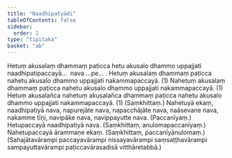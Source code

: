 ```yaml
---
title: "Naadhipatyādi"
tableOfContents: false
sidebar:
  order: 2
type: "tipitaka"
basket: "ab"
---
```



<DynamicBreadcrumb />

<Division number="32">

<Paragraph number="48">
Hetuṃ akusalaṃ dhammaṃ paṭicca hetu akusalo dhammo uppajjati naadhipatipaccayā…  nava …pe… .
</Paragraph>

<Paragraph number="49">
Hetuṃ akusalaṃ dhammaṃ paṭicca nahetu akusalo dhammo uppajjati nakammapaccayā. (1)
</Paragraph>

<Paragraph number="50">
Nahetuṃ akusalaṃ dhammaṃ paṭicca nahetu akusalo dhammo uppajjati nakammapaccayā. (1)
</Paragraph>

<Paragraph number="51">
Hetuṃ akusalañca nahetuṃ akusalañca dhammaṃ paṭicca nahetu akusalo dhammo uppajjati nakammapaccayā. (1) (Saṃkhittaṃ.)
</Paragraph>

</Division>
<Division number="33">

<Paragraph number="52">
Nahetuyā ekaṃ, naadhipatiyā nava, napurejāte nava, napacchājāte nava, naāsevane nava, nakamme tīṇi, navipāke nava, navippayutte nava. (Paccanīyaṃ.)
</Paragraph>

<Paragraph number="53">
Hetupaccayā naadhipatiyā nava. (Saṃkhittaṃ, anulomapaccanīyaṃ.)
</Paragraph>

<Paragraph number="54">
Nahetupaccayā ārammaṇe ekaṃ. (Saṃkhittaṃ, paccanīyānulomaṃ.)
</Paragraph>

<Paragraph number="55">
(Sahajātavārampi paccayavārampi nissayavārampi saṃsaṭṭhavārampi sampayuttavārampi paṭiccavārasadisā vitthāretabbā.)
</Paragraph>
</Division>
